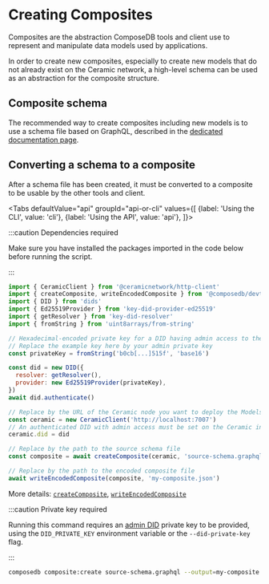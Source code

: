 
# Creating Composites

Composites are the abstraction ComposeDB tools and client use to represent and manipulate data models used by applications.

In order to create new composites, especially to create new models that do not already exist on the Ceramic network, a high-level schema can be used as an abstraction for the composite structure.

## Composite schema

The recommended way to create composites including new models is to use a schema file based on GraphQL, described in the [dedicated documentation page](./schema.md).

## Converting a schema to a composite

After a schema file has been created, it must be converted to a composite to be usable by the other tools and client.

<Tabs
  defaultValue="api"
  groupId="api-or-cli"
  values={[
    {label: 'Using the CLI', value: 'cli'},
    {label: 'Using the API', value: 'api'},
  ]}>
  <TabItem value="api">

:::caution Dependencies required

Make sure you have installed the packages imported in the code below before running the script.

:::

```js
import { CeramicClient } from '@ceramicnetwork/http-client'
import { createComposite, writeEncodedComposite } from '@composedb/devtools-node'
import { DID } from 'dids'
import { Ed25519Provider } from 'key-did-provider-ed25519'
import { getResolver } from 'key-did-resolver'
import { fromString } from 'uint8arrays/from-string'

// Hexadecimal-encoded private key for a DID having admin access to the target Ceramic node
// Replace the example key here by your admin private key
const privateKey = fromString('b0cb[...]515f', 'base16')

const did = new DID({
  resolver: getResolver(),
  provider: new Ed25519Provider(privateKey),
})
await did.authenticate()

// Replace by the URL of the Ceramic node you want to deploy the Models to
const ceramic = new CeramicClient('http://localhost:7007')
// An authenticated DID with admin access must be set on the Ceramic instance
ceramic.did = did

// Replace by the path to the source schema file
const composite = await createComposite(ceramic, 'source-schema.graphql')

// Replace by the path to the encoded composite file
await writeEncodedComposite(composite, 'my-composite.json')
```

More details: [`createComposite`](../../api/modules/devtools_node.md#createcomposite), [`writeEncodedComposite`](../../api/modules/devtools_node.md#writeencodedcomposite)

  </TabItem>
  <TabItem value="cli">

:::caution Private key required

Running this command requires an [admin DID](../../configuration.mdx#admin-dids) private key to be
provided, using the `DID_PRIVATE_KEY` environment variable or the `--did-private-key` flag.

:::

```sh
composedb composite:create source-schema.graphql --output=my-composite.json
```

  </TabItem>
</Tabs>
